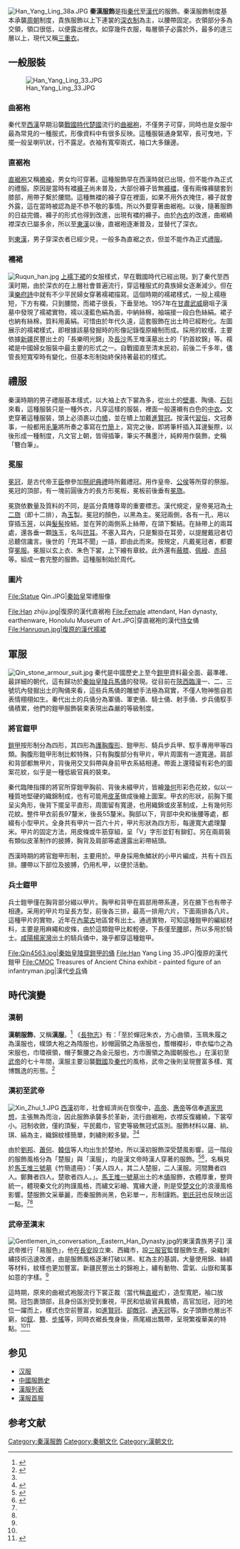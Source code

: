 [[File:Han_Yang_Ling_38a.JPG|thumb]]
'''秦漢服飾'''是指[[秦代|秦代]]至[[漢代|漢代]]的服飾。秦漢服飾制度基本承襲[[周朝|周朝]]制度，貴族服飾以上下連裳的[[深衣制|深衣制]]為主，以腰帶固定。衣領部分多為交領，領口很低，以便露出裡衣。如穿幾件衣服，每層領子必露於外，最多的達三層以上，現代又稱[[三重衣|三重衣]]。
==一般服裝==
[[File:Han_Yang_Ling_33.JPG|thumb]]
===曲裾袍===
秦代至[[西漢|西漢]]早期沿襲[[戰國時代|戰國時代]][[楚國|楚國]]流行的[[曲裾袍|曲裾袍]]，不僅男子可穿，同時也是女服中最為常見的一種服式，形像資料中有很多反映。這種服裝通身緊窄，長可曳地，下擺一般呈喇叭狀，行不露足。衣袖有寬窄兩式，袖口大多鑲邊。
===直裾袍===
[[直裾袍|直裾袍]]又稱[[襜褕|襜褕]]，男女均可穿著。這種服飾早在西漢時就已出現，但不能作為正式的禮服。原因是當時有襠[[褲子|褲子]]尚未普及，大部份褲子皆無[[褲襠|褲襠]]，僅有兩條褲腿套到膝部，用帶子繫於腰間。這種無襠的褲子穿在裡面，如果不用外衣掩住，褲子就會外露，這在當時被認為是不恭不敬的事情。所以外要穿著曲裾袍。以後，隨著服飾的日益完備，褲子的形式也得到改進，出現有襠的褲子。由於[[內衣|內衣]]的改進，曲裾繞襟深衣已屬多余，所以至[[東漢|東漢]]以後，直裾袍逐漸普及，並替代了深衣。

到[[東漢|東漢]]，男子穿深衣者已經少見，一般多為直裾之衣，但並不能作為正式[[禮服|禮服]]。
===襦裙===
[[File:Ruqun_han.jpg|thumb]]
[[襦裙|上襦下裙]]的女服樣式，早在戰國時代已經出現。到了秦代至西漢时期，由於深衣的在上層社會普遍流行，穿這種服式的貴族婦女逐漸減少。但在漢[[樂府詩|樂府詩]]中就有不少平民婦女穿著襦裙描寫。這個時期的襦裙樣式，一般上襦極短，下方有襴，只到腰間，而裙子很長，下垂至地。1957年在[[甘肅|甘肅]][[武威|武威]]磨咀子漢墓中發現了襦裙實物，襦以淺藍色絹為面，中納絲棉，袖端接一段白色絲絹。裙子也納有絲棉，質料用黃絹。可惜由於年代久遠，這套服飾在出土時已經粉化。左圖展示的襦裙樣式，即根據該墓發掘時的形像記錄復原繪制而成。採用的紋樣，主要依據[[新疆|新疆]]民豐出土的「長樂明光錦」及[[長沙|長沙]]馬王堆漢墓出土的「豹首紋錦」等。襦裙是中國婦女服裝中最主要的形式之一。自戰國直至清末民初，前後二千多年，儘管長短寬窄時有變化，但基本形制始終保持著最初的樣式。

== 禮服==
秦漢時期的男子禮服基本樣式，以大袖上衣下裳為多，從出土的[[壁畫|壁畫]]、陶俑、[[石刻|石刻]]來看，這種服裝只是一種外衣，凡穿這樣的服裝，裡面一般還襯有白色的[[中衣|中衣]]。文吏穿著這種服裝，頭上必須裹以[[巾幘|巾幘]]，並在幘上加戴[[進賢冠|進賢冠]]。按漢代[[習俗|習俗]]，文冠奏事，一般都用[[毛筆|毛筆]]將所奏之事寫在[[竹簡|竹簡]]上，寫完之後，即將筆杆插入耳邊髮際，以後形成一種制度，凡文官上朝，皆得插筆，筆尖不蘸墨汁，純粹用作裝飾，史稱「簪白筆」。

===冕服===
[[冕冠|冕冠]]，是古代帝王[[臣|臣]]僚參加[[祭祀|祭祀]][[典禮|典禮]]時所戴禮冠。用作皇帝、[[公|公]][[侯|侯]]等所穿的祭服。冕冠的頂部，有一塊前圓後方的長方形冕板，冕板前後垂有[[冕旒|冕旒]]。 

冕旒依數量及質料的不同，是區分貴賤尊卑的重要標志。漢代規定，皇帝冕冠為[[十二旄冕|十二旒]]（即十二排），為[[玉|玉]]製。冕冠的顏色，以黑為主。冕冠兩側，各有一孔，用以穿插玉[[笄|笄]]，以與[[髮髻|髮髻]]拴結。並在笄的兩側系上絲帶，在頜下繫結。在絲帶上的兩耳處，還各垂一顆[[珠|珠]]玉，名叫[[珫耳|珫耳]]。不塞入耳內，只是繫掛在耳旁，以提醒戴冠者切忌聽信讒言。後世的「充耳不聞」一語，即由此而來。按規定，凡戴冕冠者，都要穿[[冕服|冕服]]。冕服以玄上衣、朱色下裳，上下繪有章紋。此外還有[[蔽膝|蔽膝]]、[[佩綬|佩綬]]、[[赤舄|赤舄]]等。組成一套完整的服飾。這種服制始於周代。

===圖片===
<gallery>
File:Statue Qin.JPG|[[秦始皇|秦始皇]]常禮服像

File:Han zhiju.jpg|復原的漢代直裾袍
File:Female attendant, Han dynasty, earthenware, Honolulu Museum of Art.JPG|穿直裾袍的漢代[[侍女|侍女]]俑
File:Hanruqun.jpg|復原的漢代襦裙
</gallery>

==軍服==
[[File:Qin_stone_armour_suit.jpg|thumb]]
秦代是中國歷史上至今[[鎧甲|鎧甲]]資料最全面、最準確、最詳細的朝代，這有歸功於[[秦始皇陵|秦始皇陵]][[兵馬俑|兵馬俑]]的發現。從目前在[[陝西|陝西]][[臨潼|臨潼]]一、二、三號坑內發掘出土的陶俑來看，這些兵馬俑的雕塑手法極為寫實，不僅人物神態自若表情栩栩如生。秦代出土的兵俑分為軍俑、軍吏俑、騎士俑、射手俑、步兵俑馭手俑積累，他們的鎧甲服飾裝束表現出森嚴的等級制度。
===將官鎧甲===
[[鎧甲|鎧甲]]按形制分為四形，其四形為[[護胸腹形|護胸腹形]]、鎧甲形、騎兵步兵甲、馭手專用甲等四類。胸腹形鎧甲形制比較特殊，只有胸腹部分有甲片，甲片周圍有一道寬邊。肩部和背部都無甲片，背後用交叉斜帶與身前甲衣系結相連。帶面上還殘留有彩色的圖案花紋，似乎是一種低級官員的裝束。

秦代臨陣指揮的將官所穿鎧甲胸前、背後未綴甲片，皆繪[[幾何|幾何]]形彩色花紋，似以一種質地堅硬的織錦制成，也有可能用[[皮革|皮革]]做成後繪上圖案。甲衣的形狀，前胸下擺呈尖角形，後背下擺呈平直形，周圍留有寬邊，也用織錦或皮革制成，上有幾何形花紋。整件甲衣前長97釐米，後長55釐米。胸部以下，背部中央和後腰等處，都綴有小型甲片。全身共有甲片一百六十片，甲片形狀為四方形，每邊寬大處理釐米。甲片的固定方法，用皮條或牛筋穿組，呈「V」字形並釘有鉚釘。另在兩肩裝有類似皮革制作的披膊，胸背及肩部等處還露出彩帶結頭。

西漢時期的將官鎧甲形制，主要用於。甲身採用魚鱗狀的小甲片編成，共有十四五排。腰帶以下部位及披膊，仍用札甲，以便於活動。

===兵士鎧甲===
兵士鎧甲僅在胸背部分綴以甲片。胸甲和背甲在肩部用帶系連，另在腋下也有帶子相連。采用的甲片均呈長方型，前後各三排，最高一排用六片，下面兩排各八片。這種甲片的實物，近年在[[內蒙古|內蒙古]]地區曾有出土。通過實物，可知這種鎧甲的編組材料，主要是用麻繩和皮條，由於這類鎧甲比較輕便，下長僅至[[腰|腰]]部，所以多用於騎士。[[咸陽|咸陽]][[楊家灣|楊家灣]]出土的騎兵俑中，幾乎都穿這種鎧甲。

<gallery>
File:Qin4563.jpg|秦始皇陵穿鎧甲的俑
File:Han Yang Ling 35.JPG|復原的漢代鎧甲
File:CMOC Treasures of Ancient China exhibit - painted figure of an infantryman.jpg|漢代[[步兵|步兵]]俑
</gallery>
==時代演變==
===漢朝===
'''漢朝服飾'''，又稱'''漢服'''。<ref>{{cite book |author1=華梅 |coauthors=張灝 |title=漢服審美·序 |pages=1-2|date=2013年8月 |publisher=天津大學出版社}}</ref>
《[[長物志|長物志]]》有：「至於蟬冠朱衣，方心曲領，玉珮朱履之為漢服也，幞頭大袍之為隋服也，紗帽圓領之為唐服也，簷帽襴衫，申衣幅巾之為宋服也，巾環襈領，帽子繫腰之為金元服也，方巾團領之為國朝服也。」在漢初至[[漢武帝|武帝]]的七十年間，漢服主要沿襲[[戰國|戰國]]及[[秦代|秦代]]的風格，武帝之後則呈現豐富多樣、寬博飄逸的形態。<ref name="張灝">{{cite book |author1=張灝 |title=漢服審美 |pages=1-31|date=2013年8月 |publisher=天津大學出版社}}</ref>
===漢初至武帝===
[[File:Xin_Zhui_1.JPG|thumb]]
[[西漢|西漢]]初年，社會經濟尚在恢復中，[[漢高帝|高帝]]、[[漢惠帝|惠帝]]等信奉[[道家思想|道家思想]]，主張無為而治，因此服飾承襲多於革新，流行曲裾袍，衣襟反復纏繞，下裳窄小。冠制收斂，僅約頂髮，平民戴巾，官吏等級無冠式區別。服飾材料以羅、紈、琪、縞為主，織錦紋樣簡單，刺繡則較多變。<ref name="張灝"/><ref name="王珺英">{{cite journal |author1=王珺英 |title=論楚文化對漢初服飾之影響 |journal=中國國家博物館館刊 |date=2015年 |issue=10 |page=62-71}}</ref>

由於[[劉邦|劉邦]]、[[蕭何|蕭何]]、[[韓信|韓信]]等人均出生於楚地，所以漢初服飾深受楚風影響。這一階段的服飾風格分為「楚服」與「漢服」，均是漢文帝時漢人穿著的服飾。<ref>{{cite book |author1=裘錫圭 |coauthors=湖南省博物館 復旦大學出土文獻與古文字研究中心 |title=長沙馬王堆漢墓簡帛集成·六 |date=2014年 |publisher=中華書局（大陸） |page=231-233}}</ref><ref name="李芽">{{cite conference |author=李芽 |coauthors=王立晴 |title=装束复原展示秀及学术讲座 |year=2017年 |url=https://mp.weixin.qq.com/s/4goLBVlASiztBSTeQL6hIQ}}</ref>，名稱見於[[馬王堆漢墓|馬王堆三號墓]]《竹簡遣冊》：「美人四人，其二人楚服，二人漢服。河間舞者四人。鄭舞者四人。楚歌者四人。」。[[馬王堆漢墓|馬王堆一號墓]]出土的木[[俑|俑]]服飾，衣體厚重，整齊統一，體現秦文化的拘謹風格，而繡文彩繪、寬緣大邊，則是受[[楚文化|楚文化]]的浪漫風格影響。楚服飾文采華麗，而秦服飾尚黑，色彩單一，形制謹飭。[[劉氏冠|劉氏冠]]也反映出這一點。<ref name="張灝"/><ref name="王珺英"/>

===武帝至漢末===
[[File:Gentlemen_in_conversation,_Eastern_Han_Dynasty.jpg|thumb]]的東漢貴族男子]]
漢武帝推行「易服色」，他在[[長安|長安]]設立東、西織市，設[[三服官|三服官]]監督服飾生產。染織刺繡技術迅速改進，由是服飾風格逐漸打破以黑、紅為主的基調，大量使用錦、絲綢等材料，紋樣也更加豐富。新疆民豐出土的錦袍上，繡有動物、雲氣、山嶽和萬事如意的字樣。<ref name="張灝"/>

這時期，原來的曲裾式袍服流行下裳正裁（當代稱[[直裾|直裾]]式），造型寬肥，袖口放開。冠包裹頭部，且身份區別受到重視，平民和低級官員戴幘，高官加冠，冠的地位一躍而上，樣式也空前豐富，如[[進賢冠|進賢冠]]、[[卻敵冠|卻敵冠]]、[[通天冠|通天冠]]等。女子頭飾也層出不窮，如[[釵|釵]]、[[簪|簪]]、[[步搖|步搖]]等，同時衣裾長曳身後，燕尾綴出飄帶，呈現繁複華美的特點。<ref name="張灝"/><ref name="李芽">{{cite conference |author=李芽 |coauthors=王立晴 |title=装束复原展示秀及学术讲座 |year=2017年 |url=https://mp.weixin.qq.com/s/4goLBVlASiztBSTeQL6hIQ}}</ref>

==参见==
*[[汉服|汉服]]
*[[中國服飾史|中國服飾史]]
*[[漢服列表|漢服列表]]
*[[漢服首服|漢服首服]]

==参考文献==
{{reflist}}

{{中國服飾史}}
[[Category:秦漢服飾|Category:秦漢服飾]]
[[Category:秦朝文化|Category:秦朝文化]]
[[Category:漢朝文化|Category:漢朝文化]]